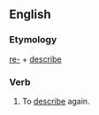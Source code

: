 == English ==
=== Etymology ===
[[re-]] + [[describe]]
=== Verb ===
{{en-verb|redescrib|es}}
# To [[describe]] again.